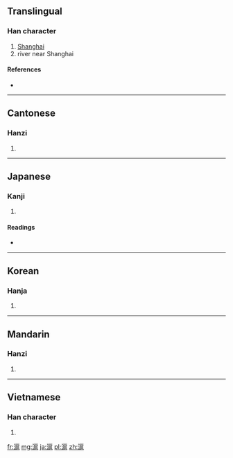 {{also|沪}}
==Translingual==

===Han character===
{{Han char|rn=85|rad=水|as=11|sn=14|four=3311<sub>7</sub>|canj=水竹尸山 (EHSU), 水戈尸山 (EISU)}}

# [[Shanghai]]
# river near Shanghai

====References====
* {{Han ref|kx=0643.260|dkj=18072|dj=1051.070|hdz=31731.060|uh=6EEC|ud=28396|bh=BAAD|bd=47789}}

----

==Cantonese==

===Hanzi===
{{yue-hanzi|jyut=|y=wu6|sim=沪}}

# {{defn|Cantonese|sort=水11}}

----

==Japanese==

===Kanji===
{{ja-kanji|grade=|rs=水11}}

# {{defn|Japanese|sort=水11}}

====Readings====
* {{ja-readings|on=[[こ]] (ko)|kun=[[えり]] (eri), [[あじろ]] (ajiro)}}

----

==Korean==

===Hanja===
{{ko-hanja|hangeul=호|eumhun=|rv=ho|mr=ho|y=ho}}

# {{defn|Korean|sort=水11}}

----

==Mandarin==

===Hanzi===
{{cmn-hanzi|sim=沪|pin=[[chì]] ([[chi4]]), [[hù]] ([[hu4]])|wg=ch'ih<sup>4</sup>, hu<sup>4</sup>}}

# {{defn|Mandarin|sort=水11}}

----

==Vietnamese==

===Han character===
{{vi-hantu|[[hỗ]], [[hộ]]|rs=水11}}

# {{defn|Vietnamese|sort=水11}}

[[fr:滬]]
[[mg:滬]]
[[ja:滬]]
[[pl:滬]]
[[zh:滬]]
